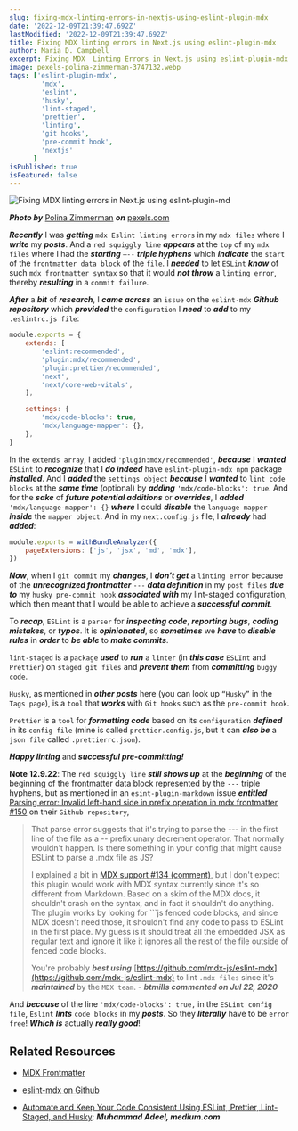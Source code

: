 ```yaml
---
slug: fixing-mdx-linting-errors-in-nextjs-using-eslint-plugin-mdx
date: '2022-12-09T21:39:47.692Z'
lastModified: '2022-12-09T21:39:47.692Z'
title: Fixing MDX linting errors in Next.js using eslint-plugin-mdx
author: Maria D. Campbell
excerpt: Fixing MDX  Linting Errors in Next.js using eslint-plugin-mdx.
image: pexels-polina-zimmerman-3747132.webp
tags: ['eslint-plugin-mdx',
        'mdx',
        'eslint',
        'husky',
        'lint-staged',
        'prettier',
        'linting',
        'git hooks',
        'pre-commit hook',
        'nextjs'
      ]
isPublished: true
isFeatured: false
---
```


![Fixing MDX linting errors in Next.js using eslint-plugin-md](pexels-polina-zimmerman-3747132.webp)

***Photo by*** [Polina Zimmerman](https://www.pexels.com/@polina-zimmerman/) ***on*** [pexels.com](https://www.pexels.com/photo/black-smartphone-on-table-3747132/)

**_Recently_** I was **_getting_** `mdx Eslint linting errors` in my `mdx files` where I **_write_** my **_posts_**. And a `red squiggly line` **_appears_** at the `top` of my `mdx files` where I had the **_starting_** `—--` **_triple hyphens_** which **_indicate_** the `start` of the `frontmatter data block` of the `file`. I **_needed_** to let `ESLint` **_know_** of such `mdx frontmatter syntax` so that it would **_not throw_** a `linting error`, thereby **_resulting_** in a `commit failure`.

**_After_** a **_bit_** of **_research_**, I **_came across_** an `issue` on the `eslint-mdx` **_Github repository_** which **_provided_** the `configuration` I **_need_** to **_add_** to my `.eslintrc.js file`:

```js
module.exports = {
	extends: [
		'eslint:recommended',
		'plugin:mdx/recommended',
		'plugin:prettier/recommended',
		'next',
		'next/core-web-vitals',
	],

	settings: {
		'mdx/code-blocks': true,
		'mdx/language-mapper': {},
	},
}
```

In the `extends array`, I added `'plugin:mdx/recommended'`, **_because_** I
**_wanted_** `ESLint` to **_recognize_** that I **_do indeed_** have
`eslint-plugin-mdx npm` package **_installed_**. And I **_added_** the
`settings object` **_because_** I **_wanted_** to `lint code blocks` at the
**_same time_** (optional) by **_adding_** `'mdx/code-blocks': true`. And for the **_sake_** of **_future potential additions_** or **_overrides_**, I
**_added_** `'mdx/language-mapper': {}` **_where_** I could **_disable_** the `language mapper` **_inside_** the `mapper object`. And in my `next.config.js` file, I **_already_** had **_added_**:

```js
module.exports = withBundleAnalyzer({
	pageExtensions: ['js', 'jsx', 'md', 'mdx'],
})
```

**_Now_**, when I `git commit` my **_changes_**, I **_don’t get_** a
`linting error` because of the **_unrecognized frontmatter_** `---` **_data
definition_** in my `post files` **_due to_** my `husky pre-commit hook`
**_associated with_** my lint-staged configuration, which then meant that I
would be able to achieve a **_successful commit_**.

To **_recap_**, `ESLint` is a `parser` for **_inspecting code_**, **_reporting bugs_**, **_coding mistakes_**, or **_typos_**. It is **_opinionated_**, so **_sometimes_** we **_have_** to **_disable rules_** in **_order_** to **_be able_** to **_make commits_**.

`lint-staged` is a `package` **_used_** to **_run_** a `linter` (in **_this
case_** `ESLInt` and `Prettier`) on `staged git files` and **_prevent them_** from **_committing_** `buggy code`.

`Husky`, as mentioned in **_other posts_** here (you can look up `“Husky”` in the `Tags page`), is a `tool` that **_works_** with `Git hooks` such as the `pre-commit hook`.

`Prettier` is a `tool` for **_formatting code_** based on its `configuration` **_defined_** in its `config file` (mine is called `prettier.config.js`, but it can **_also be_** a `json file` called `.prettierrc.json`).

**_Happy linting_** and **_successful pre-committing!_**

**Note 12.9.22**: The `red squiggly line` **_still shows up_** at the
**_beginning_** of the beginning of the frontmatter data block represented by the `---` triple hyphens, but as mentioned in an `esint-plugin-markdown` issue **_entitled_** [ Parsing error: Invalid left-hand side in prefix operation in mdx frontmatter #150](https://github.com/eslint/eslint-plugin-markdown/issues/150) on their `Github repository`,

> That parse error suggests that it's trying to parse the --- in the first line of the file as a -- prefix unary decrement operator. That normally wouldn't happen. Is there something in your config that might cause ESLint to parse a .mdx file as JS?
>
> I explained a bit in [MDX support #134 (comment)](https://github.com/eslint/eslint-plugin-markdown/issues/134#issuecomment-662231531),
but I don't expect this plugin would work with MDX syntax currently since it's so different from Markdown. Based on a skim of the MDX docs, it shouldn't crash on the syntax, and in fact it shouldn't do anything. The plugin works by looking for ```js fenced code blocks, and since MDX doesn't need those, it shouldn't find any code to pass to ESLint in the first place. My guess is it should treat all the embedded JSX as regular text and ignore it like it ignores all the rest of the file outside of fenced code blocks.
>
> You're probably **_best using_** [https://github.com/mdx-js/eslint-mdx](https://github.com/mdx-js/eslint-mdx) to lint `.mdx files` since it's **_maintained_** by the `MDX team`. - ***btmills commented on Jul 22, 2020***

And **_because_** of the line `'mdx/code-blocks': true,` in the
`ESLint config file`, `Eslint` **_lints_** `code blocks` in my **_posts_**. So they **_literally_** have to be `error free`! **_Which is_** actually **_really good_**!

## Related Resources

-   [MDX Frontmatter](https://mdxjs.com/guides/frontmatter/)

-   [eslint-mdx on Github](https://github.com/mdx-js/eslint-mdx#notice)

-   [Automate and Keep Your Code Consistent Using ESLint, Prettier, Lint-Staged, and Husky](https://levelup.gitconnected.com/automate-and-keep-your-code-consistent-using-eslint-prettier-lint-staged-and-husky-3e186977d7eb): ***Muhammad Adeel, medium.com***

